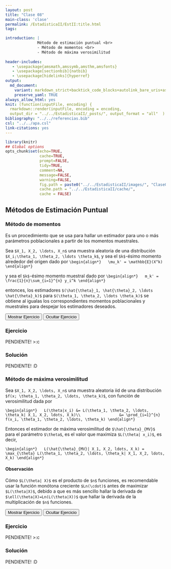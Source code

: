```yaml
---
layout: post
title: "Clase 08"
main-class: 'clase'
permalink: /EstadisticaII/EstII:title.html
tags:

introduction: |
              Método de estimación puntual <br>
              - Método de momentos <br>
              - Método de máxima verosimilitud
              
header-includes:
   - \usepackage{amsmath,amssymb,amsthm,amsfonts}
   - \usepackage[sectionbib]{natbib}
   - \usepackage[hidelinks]{hyperref}
output:
  md_document:
    variant: markdown_strict+backtick_code_blocks+autolink_bare_uris+ascii_identifiers+tex_math_single_backslash
    preserve_yaml: TRUE
always_allow_html: yes   
knit: (function(inputFile, encoding) {
  rmarkdown::render(inputFile, encoding = encoding,
  output_dir = "../../EstadisticaII/_posts/", output_format = "all"  ) })
bibliography: "../../referencias.bib"
csl: "../../apa.csl"
link-citations: yes
---
```


```r
library(knitr)
## Global options
opts_chunk$set(echo=TRUE,
               cache=TRUE,
               prompt=FALSE,
               tidy=TRUE,
               comment=NA,
               message=FALSE,
               warning=FALSE,
               fig.path = paste0("../../EstadisticaII/images/", "Clase08"),
               cache.path = "../../EstadisticaII/cache/",
               cache = FALSE)

```

## Métodos de Estimación Puntual
### Método de momentos
Es un procedimiento que se usa para hallar un estimador para uno o más parámetros poblacionales a partir de los momentos muestrales.

Sea `$X_1, X_2, \ldots, X_n$` una muestra aleatoria de una distribución `$X_i;\theta_1, \theta_2, \ldots \theta_k$`, y sea el `$k$`-ésimo momento alrededor del origen dado por 
`\begin{align*}
  \mu_k' = \mathbb{E}(X^k)
\end{align*}`

y sea el `$k$`-ésimo momento muestral dado por
`\begin{align*}
  m_k' = \frac{1}{n}\sum_{i=1}^{n} y_i^k
\end{align*}`

entonces, los estimadores `$(\hat{\theta}_1, \hat{\theta}_2, \ldots \hat{\theta}_k)$` para `$(\theta_1, \theta_2, \ldots \theta_k)$` se obtiene al igualas los correspondientes momentos poblacionales y muestrales para despejar los estimadores deseados.

<button id="Show1" class="btn btn-secondary">Mostrar Ejercicio </button>
<button id="Hide1" class="btn btn-info">Ocultar Ejercicio </button>
<main id="botoncito1"> 
<h3 data-toc-skip> Ejercicio </h3> 
<p> PENDIENTE! >:c</p>

<h3 data-toc-skip> Solución </h3> 
<p> PENDIENTE! :D
</p>
</main>

### Método de máxima verosimilitud
Sea `$X_1, X_2, \ldots, X_n$` una muestra aleatoria iid de una distribución `$f(x; \theta_1, \theta_2, \ldots, \theta_k)$`, con función de verosimilitud dada por

`\begin{align*}
  L(\theta|x_i) &= L(\theta_1, \theta_2, \ldots, \theta_k| X_1, X_2, ldots, X_k)\\
                &= \prod_{i=1}^{n} f(x_i, \theta_1, \theta_2, \ldots, \theta_k)
\end{align*}`

Entonces el estimador de máxima verosimilitud de `$\hat{\theta}_{MV}$` para el parámetro `$\theta$`, es el valor que maximiza `$L(\theta| x_i)$`, es decir, 

`\begin{align*}
  L(\hat{\theta}_{MV}| X_1, X_2, ldots, X_k) = \max_{\theta} L(\theta_1, \theta_2, \ldots, \theta_k| X_1, X_2, ldots, X_k)
\end{align*}`

#### Observación
Cómo `$L(\theta| X)$` es el producto de `$n$` funciones, es recomendable usar la función monótona creciente `$Ln(\cdot)$` antes de maximizar `$L(\theta|X)$`, debido a que es más sencillo hallar la derivada de `$\ell(\theta|X)=Ln(L(\theta|X))$` que hallar la derivada de la multiplicación de `$n$` funciones.

<button id="Show2" class="btn btn-secondary">Mostrar Ejercicio </button>
<button id="Hide2" class="btn btn-info">Ocultar Ejercicio </button>
<main id="botoncito2"> 
<h3 data-toc-skip> Ejercicio </h3> 
<p> PENDIENTE! >:c</p>

<h3 data-toc-skip> Solución </h3> 
<p> PENDIENTE! :D
</p>
</main>